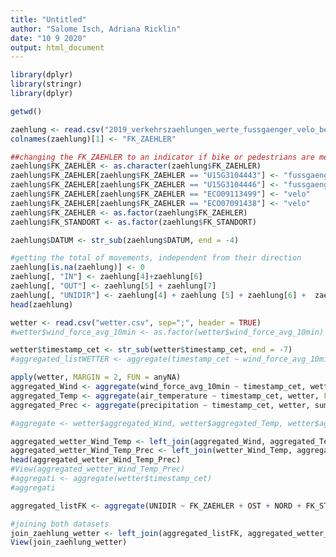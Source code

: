 ```yaml
---
title: "Untitled"
author: "Salome Isch, Adriana Ricklin"
date: "10 9 2020"
output: html_document
---
```


```r
library(dplyr)
library(stringr)
library(dplyr)

```


```r
getwd()

zaehlung <- read.csv("2019_verkehrszaehlungen_werte_fussgaenger_velo_bereinigt.csv", sep=";", header = TRUE)
colnames(zaehlung)[1] <- "FK_ZAEHLER"

##changing the FK_ZAEHLER to an indicator if bike or pedestrians are measured
zaehlung$FK_ZAEHLER <- as.character(zaehlung$FK_ZAEHLER)
zaehlung$FK_ZAEHLER[zaehlung$FK_ZAEHLER == "U15G3104443"] <- "fussgaenger"
zaehlung$FK_ZAEHLER[zaehlung$FK_ZAEHLER == "U15G3104446"] <- "fussgaenger"
zaehlung$FK_ZAEHLER[zaehlung$FK_ZAEHLER == "ECO09113499"] <- "velo"
zaehlung$FK_ZAEHLER[zaehlung$FK_ZAEHLER == "ECO07091438"] <- "velo"
zaehlung$FK_ZAEHLER <- as.factor(zaehlung$FK_ZAEHLER)
zaehlung$FK_STANDORT <- as.factor(zaehlung$FK_STANDORT)

zaehlung$DATUM <- str_sub(zaehlung$DATUM, end = -4)

#getting the total of movements, independent from their direction
zaehlung[is.na(zaehlung)] <- 0
zaehlung[, "IN"] <- zaehlung[4]+zaehlung[6]
zaehlung[, "OUT"] <- zaehlung[5] + zaehlung[7]
zaehlung[, "UNIDIR"] <- zaehlung[4] + zaehlung [5] + zaehlung[6] +  zaehlung[7]
head(zaehlung)

```

```r
wetter <- read.csv("wetter.csv", sep=";", header = TRUE)
#wetter$wind_force_avg_10min <- as.factor(wetter$wind_force_avg_10min)

wetter$timestamp_cet <- str_sub(wetter$timestamp_cet, end = -7)
#aggregated_listWETTER <- aggregate(timestamp_cet ~ wind_force_avg_10min + air_temperature + precipitation, wetter, FUN = "mean")

apply(wetter, MARGIN = 2, FUN = anyNA)
aggregated_Wind <- aggregate(wind_force_avg_10min ~ timestamp_cet, wetter, FUN = mean)
aggregated_Temp <- aggregate(air_temperature ~ timestamp_cet, wetter, FUN = mean)
aggregated_Prec <- aggregate(precipitation ~ timestamp_cet, wetter, sum)

#aggregate <- wetter$aggregated_Wind, wetter$aggregated_Temp, wetter$aggregated_Prec

aggregated_wetter_Wind_Temp <- left_join(aggregated_Wind, aggregated_Temp, by = "timestamp_cet")
aggregated_wetter_Wind_Temp_Prec <- left_join(wetter_Wind_Temp, aggregated_Prec, by = "timestamp_cet")
head(aggregated_wetter_Wind_Temp_Prec)
#View(aggregated_wetter_Wind_Temp_Prec)
#aggregati <- aggregate(wetter$timestamp_cet)
#aggregati

```


```r
aggregated_listFK <- aggregate(UNIDIR ~ FK_ZAEHLER + OST + NORD + FK_STANDORT + DATUM, zaehlung, sum)

```
```r
#joining both datasets
join_zaehlung_wetter <- left_join(aggregated_listFK, aggregated_wetter_Wind_Temp_Prec, by = c("DATUM" = "timestamp_cet"))
View(join_zaehlung_wetter)
```

